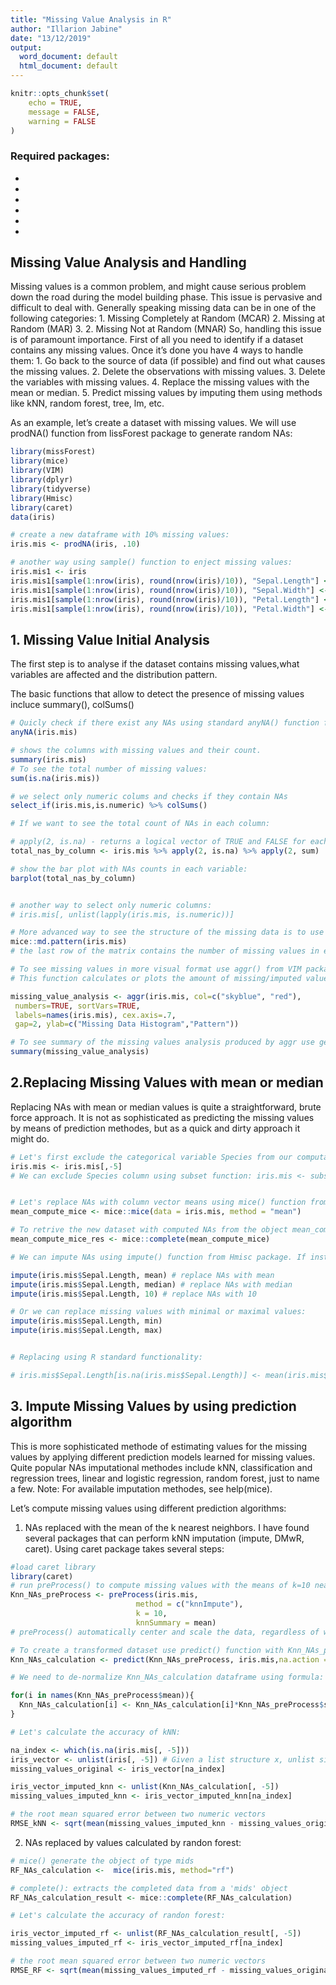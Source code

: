 ---
title: "Missing Value Analysis in R"
author: "Illarion Jabine"
date: "13/12/2019"
output:
  word_document: default
  html_document: default
---

```{r setup, include=FALSE}
knitr::opts_chunk$set(
	echo = TRUE,
	message = FALSE,
	warning = FALSE
)
```


### Required packages:

* [missForest]: to generate NAs at random
* [mice]: for missing value patters
* [VIM]: Visualization and Imputation of Missing Values
* [dplyr]: select_if() - to select only numeric variables
* [Hmisc]: imputing missing values
* [caret]: kNN imputation

## Missing Value Analysis and Handling

Missing values is a common problem, and might cause serious problem down the road during the model building phase.
This issue is pervasive and difficult to deal with. 
Generally speaking missing data can be in one of the following categories:
 1. Missing Completely at Random (MCAR)
 2. Missing at Random (MAR)
 3. 2. Missing Not at Random (MNAR)
So, handling this issue is of paramount importance. First of all you need to identify if a dataset contains any missing values. Once it's done you have 4 ways to handle them:
1. Go back to the source of data (if possible) and find out what causes the missing values.
2. Delete the observations with missing values.
3. Delete the variables with missing values.
4. Replace the missing values with the mean or median.
5. Predict missing values by imputing them using methods like kNN, random forest, tree, lm, etc.


As an example, let's create a dataset with missing values. We will use prodNA() function from lissForest package to generate random NAs:

```{r create dataframe with NAs}
library(missForest)
library(mice)
library(VIM)
library(dplyr)
library(tidyverse)
library(Hmisc)
library(caret)
data(iris)

# create a new dataframe with 10% missing values:
iris.mis <- prodNA(iris, .10)

# another way using sample() function to enject missing values:
iris.mis1 <- iris
iris.mis1[sample(1:nrow(iris), round(nrow(iris)/10)), "Sepal.Length"] <- NA
iris.mis1[sample(1:nrow(iris), round(nrow(iris)/10)), "Sepal.Width"] <- NA
iris.mis1[sample(1:nrow(iris), round(nrow(iris)/10)), "Petal.Length"] <- NA
iris.mis1[sample(1:nrow(iris), round(nrow(iris)/10)), "Petal.Width"] <- NA
```

## 1. Missing Value Initial Analysis

The first step is to analyse if the dataset contains missing values,what variables are affected and the distribution pattern.

The basic functions that allow to detect the presence of missing values incluce summary(), colSums()
```{r detecting missing values, echo=TRUE}
# Quicly check if there exist any NAs using standard anyNA() function from base package:
anyNA(iris.mis)

# shows the columns with missing values and their count.
summary(iris.mis)
# To see the total number of missing values:
sum(is.na(iris.mis))

# we select only numeric colums and checks if they contain NAs
select_if(iris.mis,is.numeric) %>% colSums()

# If we want to see the total count of NAs in each column:

# apply(2, is.na) - returns a logical vector of TRUE and FALSE for each column, and apply(2, sum) sums up (basically counts TRUEs (i.e. NAs)):
total_nas_by_column <- iris.mis %>% apply(2, is.na) %>% apply(2, sum)

# show the bar plot with NAs counts in each variable:
barplot(total_nas_by_column)


# another way to select only numeric columns:
# iris.mis[, unlist(lapply(iris.mis, is.numeric))]

# More advanced way to see the structure of the missing data is to use md.pattern() from mice package:
mice::md.pattern(iris.mis)
# the last row of the matrix contains the number of missing values in each column

# To see missing values in more visual format use aggr() from VIM package:
# This function calculates or plots the amount of missing/imputed values in each variable and the amount of missing/imputed values in certain combinations of variables.

missing_value_analysis <- aggr(iris.mis, col=c("skyblue", "red"),
 numbers=TRUE, sortVars=TRUE,
 labels=names(iris.mis), cex.axis=.7,
 gap=2, ylab=c("Missing Data Histogram","Pattern"))

# To see summary of the missing values analysis produced by aggr use generic function summary():
summary(missing_value_analysis)

```

## 2.Replacing Missing Values with mean or median

Replacing NAs with mean or median values is quite a straightforward, brute force approach. It is not as sophisticated as predicting the missing values by means of prediction methodes, but as a quick and dirty approach it might do. 

```{r Replacing Missing Values with mean or median}
# Let's first exclude the categorical variable Species from our computation:
iris.mis <- iris.mis[,-5] 
# We can exclude Species column using subset function: iris.mis <- subset(iris.mis, select = -c(Species))


# Let's replace NAs with column vector means using mice() function from mice package:
mean_compute_mice <- mice::mice(data = iris.mis, method = "mean")

# To retrive the new dataset with computed NAs from the object mean_compute_mice use complete() function:
mean_compute_mice_res <- mice::complete(mean_compute_mice)

# We can impute NAs using impute() function from Hmisc package. If instead of function a single value is specified those value is used for insertion.

impute(iris.mis$Sepal.Length, mean) # replace NAs with mean
impute(iris.mis$Sepal.Length, median) # replace NAs with median
impute(iris.mis$Sepal.Length, 10) # replace NAs with 10

# Or we can replace missing values with minimal or maximal values:
impute(iris.mis$Sepal.Length, min)
impute(iris.mis$Sepal.Length, max)


# Replacing using R standard functionality:

# iris.mis$Sepal.Length[is.na(iris.mis$Sepal.Length)] <- mean(iris.mis$Sepal.Length, na.rm = TRUE)
```

## 3. Impute Missing Values by using prediction algorithm

This is more sophisticated methode of estimating values for the missing values by applying different prediction models learned for missing values. Quite popular NAs imputational methodes include kNN, classification and regression trees, linear and logistic regression, random forest, just to name a few. 
Note: For available imputation methodes, see help(mice).

Let's compute missing values using different prediction algorithms:

1. NAs replaced with the mean of the k nearest neighbors. 
I have found several packages that can perform kNN imputation (impute, DMwR, caret).
Using caret package takes several steps:

```{r missing value calculation: kNN with caret}
#load caret library
library(caret)
# run preProcess() to compute missing values with the means of k=10 nearest  neighbors.
Knn_NAs_preProcess <- preProcess(iris.mis,
                            method = c("knnImpute"),
                            k = 10,
                            knnSummary = mean)
# preProcess() automatically center and scale the data, regardless of what is in the  method  argument.

# To create a transformed dataset use predict() function with Knn_NAs_preProcess as one of the parameters:
Knn_NAs_calculation <- predict(Knn_NAs_preProcess, iris.mis,na.action = na.pass)

# We need to de-normalize Knn_NAs_calculation dataframe using formula: x = z*standard deviation + mean:

for(i in names(Knn_NAs_preProcess$mean)){
  Knn_NAs_calculation[i] <- Knn_NAs_calculation[i]*Knn_NAs_preProcess$std[i] + Knn_NAs_preProcess$mean[i] 
}

# Let's calculate the accuracy of kNN:

na_index <- which(is.na(iris.mis[, -5]))
iris_vector <- unlist(iris[, -5]) # Given a list structure x, unlist simplifies it to produce a vector which contains all the atomic components which occur in x.
missing_values_original <- iris_vector[na_index]

iris_vector_imputed_knn <- unlist(Knn_NAs_calculation[, -5])
missing_values_imputed_knn <- iris_vector_imputed_knn[na_index]

# the root mean squared error between two numeric vectors
RMSE_kNN <- sqrt(mean(missing_values_imputed_knn - missing_values_original)^2)

```


2. NAs replaced by values calculated by randon forest:

```{r missing value calculation: randon forest with mice, echo=TRUE, message=FALSE, warning=FALSE}
# mice() generate the object of type mids
RF_NAs_calculation <-  mice(iris.mis, method="rf")  

# complete(): extracts the completed data from a 'mids' object
RF_NAs_calculation_result <- mice::complete(RF_NAs_calculation)

# Let's calculate the accuracy of randon forest:

iris_vector_imputed_rf <- unlist(RF_NAs_calculation_result[, -5])
missing_values_imputed_rf <- iris_vector_imputed_rf[na_index]

# the root mean squared error between two numeric vectors
RMSE_RF <- sqrt(mean(missing_values_imputed_rf - missing_values_original)^2)

```
